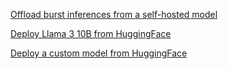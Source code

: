 [Offload burst inferences from a self-hosted model](Examples/Offload%20burst%20inferences%20from%20a%20self-hosted%20model.md)

[Deploy Llama 3 10B from HuggingFace](Examples/Deploy%20Llama%203%2010B%20from%20HuggingFace.md)

[Deploy a custom model from HuggingFace](Examples/Deploy%20a%20custom%20model%20from%20HuggingFace.md)
